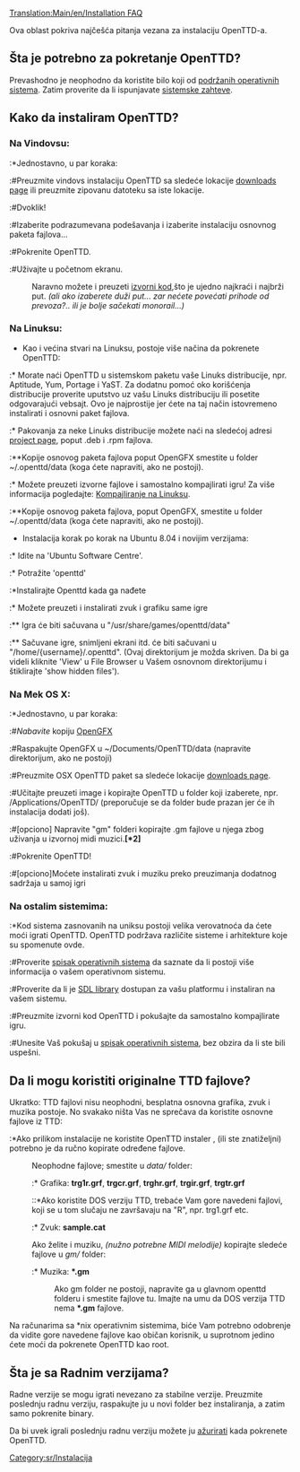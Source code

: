 [[Translation:Main/en/Installation FAQ]]{{sr/Najčešća pitanja meni}}

Ova oblast pokriva najčešća pitanja vezana za instalaciju OpenTTD-a.

== Šta je potrebno za pokretanje OpenTTD? ==
Prevashodno je neophodno da koristite bilo koji od [[Main/en/Operating system|podržanih operativnih sistema]]. Zatim proverite da li ispunjavate [[Main/en/Sistemski zahtevi|sistemske zahteve]].

== Kako da instaliram OpenTTD? ==
=== Na Vindovsu: ===
:*Jednostavno, u par koraka:
:#Preuzmite vindovs instalaciju OpenTTD sa sledeće lokacije [http://www.openttd.org/download-stable downloads page] ili preuzmite zipovanu datoteku sa iste lokacije.
:#Dvoklik!
:#Izaberite podrazumevana podešavanja i izaberite instalaciju osnovnog paketa fajlova...
:#Pokrenite OpenTTD.
:#Uživajte u početnom ekranu.

:Naravno možete i preuzeti [[Main/en/FAQ development#Source code|izvorni kod]],što je ujedno najkraći i najbrži put. ''(ali ako izaberete duži put... zar nećete povećati prihode od prevoza?.. ili je bolje sačekati monorail...)''

=== Na Linuksu: ===
* Kao i većina stvari na Linuksu, postoje više načina da pokrenete OpenTTD:
:* Morate naći OpenTTD u sistemskom paketu vaše Linuks distribucije, npr. Aptitude, Yum, Portage i YaST. Za dodatnu pomoć oko korišćenja distribucije proverite uputstvo uz vašu Linuks distribuciju ili posetite odgovarajući vebsajt. Ovo je najprostije jer ćete na taj način istovremeno instalirati i osnovni paket fajlova.
:* Pakovanja za neke Linuks distribucije možete naći na sledećoj adresi [http://www.openttd.org/download-stable project page], poput .deb i .rpm fajlova.
:**Kopije osnovog paketa fajlova poput OpenGFX smestite u folder ~/.openttd/data (koga ćete napraviti, ako ne postoji).
:* Možete preuzeti izvorne fajlove i samostalno kompajlirati igru! Za više informacija pogledajte: [[Main/en/Compiling on (GNU/)Linux and *BSD|Kompajliranje na Linuksu]].
:**Kopije osnovog paketa fajlova, poput OpenGFX, smestite u folder ~/.openttd/data (koga ćete napraviti, ako ne postoji).

* Instalacija korak po korak na Ubuntu 8.04 i novijim verzijama:
:* Idite na 'Ubuntu Software Centre'.
:* Potražite 'openttd'
:*Instalirajte Openttd kada ga nađete
:* Možete preuzeti i instalirati zvuk i grafiku same igre
:** Igra će biti sačuvana u "/usr/share/games/openttd/data"
:** Sačuvane igre, snimljeni ekrani itd. će biti sačuvani u "/home/{username}/.openttd". (Ovaj direktorijum je možda skriven. Da bi ga videli kliknite 'View' u File Browser u Vašem osnovnom direktorijumu i štiklirajte 'show hidden files').

=== Na Mek OS X: ===
:*Jednostavno, u par koraka:
:#''Nabavite'' kopiju [http://www.openttd.org/download-opengfx OpenGFX]
:#Raspakujte OpenGFX u ~/Documents/OpenTTD/data (napravite direktorijum, ako ne postoji)
:#Preuzmite OSX OpenTTD paket sa sledeće lokacije [http://www.openttd.org/download-stable downloads page].
:#Učitajte preuzeti image i kopirajte OpenTTD u folder koji izaberete, npr. /Applications/OpenTTD/ (preporučuje se da folder bude prazan jer će ih instalacija dodati još).
:#[opciono] Napravite "gm" folderi kopirajte .gm fajlove u njega zbog uživanja u izvornoj midi muzici.'''[*2]'''
:#Pokrenite OpenTTD!
:#[opciono]Moćete instalirati zvuk i muziku preko preuzimanja dodatnog sadržaja u samoj igri

=== Na ostalim sistemima: ===
:*Kod sistema zasnovanih na uniksu postoji velika verovatnoća da ćete moći igrati OpenTTD. OpenTTD podržava različite sisteme i arhitekture koje su spomenute ovde.
:#Proverite [[Main/en/Operating system|spisak operativnih sistema]] da saznate da li postoji više informacija o vašem operativnom sistemu.
:#Proverite da li je [http://libsdl.org SDL library] dostupan za vašu platformu i instaliran na vašem sistemu.
:#Preuzmite izvorni kod OpenTTD i pokušajte da samostalno kompajlirate igru.
:#Unesite Vaš pokušaj u [[Main/en/Operating system|spisak operativnih sistema]], bez obzira da li ste bili uspešni.

== Da li mogu koristiti originalne TTD fajlove? ==

Ukratko: TTD fajlovi nisu neophodni, besplatna osnovna grafika, zvuk i muzika postoje. No svakako ništa Vas ne sprečava da koristite osnovne fajlove iz TTD:

:*Ako prilikom instalacije ne koristite OpenTTD instaler , (ili ste znatiželjni) potrebno je da ručno kopirate određene fajlove.
:Neophodne fajlove; smestite u <i>data/</i> folder:
::* Grafika: <b>trg1r.grf</b>, <b>trgcr.grf</b>, <b>trghr.grf</b>, <b>trgir.grf</b>, <b>trgtr.grf</b>
:::*Ako koristite DOS verziju TTD, trebaće Vam gore navedeni fajlovi, koji se u tom slučaju ne završavaju na "R", npr. trg1.grf etc.
::* Zvuk: <b>sample.cat</b>
:Ako želite i muziku, ''(nužno potrebne MIDI melodije)'' kopirajte sledeće fajlove u <i>gm/</i> folder:
::* Muzika: <b>*.gm</b>
::Ako gm folder ne postoji, napravite ga u glavnom openttd folderu i smestite fajlove tu. Imajte na umu da DOS verzija TTD nema  <b>*.gm</b> fajlove.

Na računarima sa *nix operativnim sistemima, biće Vam potrebno odobrenje da vidite gore navedene fajlove kao običan korisnik, u suprotnom jedino ćete moći da pokrenete OpenTTD kao root.

== Šta je sa Radnim verzijama? ==
Radne verzije se mogu igrati nevezano za stabilne verzije. Preuzmite poslednju radnu verziju, raspakujte ju u novi folder bez instaliranja, a zatim samo pokrenite binary.

Da bi uvek igrali poslednju radnu verziju možete ju [[Main/en/OpenTTD Updaters|ažurirati]] kada pokrenete OpenTTD.

[[Category:sr/Instalacija]]